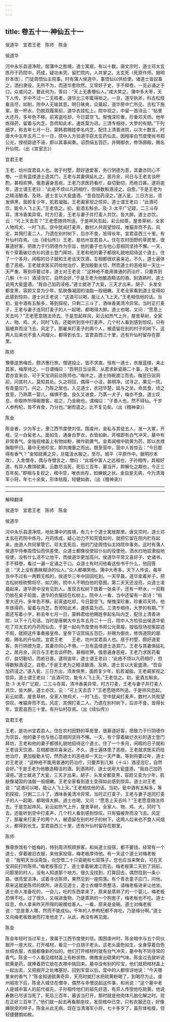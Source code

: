```yaml
---
---
---
```

title: 卷五十一·神仙五十一
---

侯道华　宜君王老　陈师　陈金

侯道华

河中永乐县道净院，居蒲中之胜境，道士寓居，有以十数。唐文宗时，道士邓太玄炼丹于药院中。药成，疑功未究，留贮院内，人共掌之。太玄死（死原作师。据明抄本改），门徒周悟仙主院事。时有蒲人侯道华，事悟仙以供给使。诸道士皆奴畜之，洒扫隶役，无所不为，而道华愈欣然。又常好子史，手不释卷，一览必诵之于口。众或问之，要此何为，答曰：“天上无愚懵仙人。”咸大笑之。蒲中多大枣，天下人传，岁中不过一二无核者，道华比三年辄得啖之。一旦，道华执斧，科古松枝垂且尽，如削，院中人无喻其意。明日昧爽，众晨起，道华房中亡所见。古松下施案，致一杯水，仍脱双履案前，道华衣挂松上。院中视之，中留一首诗云：“帖里大还丹，多年色不移。前宵盗吃却，今日碧空飞。惭愧深珍重，珍重邓天师。他年炼得药，留着与内芝。吾师知此术，速炼莫为迟。三清专相待，大罗的有期。”下列细字，称去年七月一日，蒙韩君赐姓李名内芝，配住上清善进院，以次十数言。时唐大中五年五月二十一日，院中人方验道华窃太玄药仙去，因相率白节度使尚书郑公光，按视踪迹不诬，即以其事闻奏。诏赍绢五百匹，并赐御衣，修饰廊殿，赐名升仙院。（出《宣室志》）

宜君王老

王老，坊州宜君县人也。居于村墅，颇好道爱客，务行阴德为意，其妻亦同心不倦。一旦有蓝缕道士造其门，王老与其妻俱延礼之。居月余，间日与王老言谈杯酌，甚相欢狎。俄患遍身恶疮，王老乃求医药看疗，益切勤切，而疮日甚。逮将逾年，道士谓王老曰：“此疮不烦以凡药相疗，但得数斛酒浸之，自愈。”于是王老为之精洁酿酒，及熟，道士言以大瓮盛酒，“吾自加药浸之。”遂入瓮，三日方出，须发俱黑，面颜复少年，肌若凝脂。王老阖家视之惊异。道士谓王老曰：“此酒可饮，能令人飞上天。”王老信之。初，瓮酒五斛余。及·３·太平广记窥，二三斗存耳，清冷香美异常。时方打麦，王老与妻子并打麦人共饮，皆大醉。道士亦饮，云：“可上天去否？”王老愿随师所适。于是祥风忽起，彩云如蒸，屋舍草树，全家人物鸡犬，一时飞去。空中犹闻打麦声，数村人共观望惊叹。唯猫弃而不去。风定，其佣打麦二人，乃遗在别村树下，后亦不食，皆得长年。宜君县西三十里。有升仙村存焉。（出《续仙传》）王老，是坊州宜君县人。住在农村田野的草房里，很慕道好客，把致力于行阴德作为宗旨，他的妻子也与他心意相同坚持不懈。一天，有个穿着破烂衣衫的道士登门拜坊，王老和他的妻子都很礼貌地招待这个道士。住了一个多月，闲暇的日子就和王老谈天饮酒，互相都很欢喜亲近。不久，道士遍体患了恶疮。王老就求医买药给他治疗，更加殷勤关切，然而道士的恶疮却一天比一天严重。等到将要过年，道士对王老说：“这种疮不能用普通的药治疗，只要弄到几斛（十斗）酒浸泡它，自然会好。”于是王老为他酿造精洁的酒，到酒熟时，道士说用大瓮盛酒，“我自己加药浸疮。”道士就进了大瓮，三天才出来，胡子、头发全都变黑，容颜又变为少年，肌肤像凝固的油脂一般细嫩。王老全家看到道士变得如此感到惊异。道士对王老说：“这酒可以喝，能让人飞上天。”王老相信他的话。当初，瓮中酒有五斛多，等到探视，只剩二三斗了，酒味香美清冷异常。当时正打麦子，王老与妻子连同打麦子的人一起喝，都喝得大醉。道士也喝，又问：“愿意上天去吗？”王老愿意随法师去。于是忽起祥风，彩云如热气上升，屋舍草树，全家人、物、鸡、犬，同时飞去。还能听到空中打麦声，几个村人看到感到惊叹。只有猫被弃而没飞去。风定了，那雇来打麦子的两个人，被遗留在别的村子的树下。这两人后来也不食人间烟火，都得到长生。宜君县西三十里，还有升仙村留存在那里。

陈师

豫章逆旅梅氏，颇济惠行旅。僧道投止，皆不求直。恒有一道士，衣服蓝缕，来止其家，梅厚待之。一日谓梅曰：“吾明日当设斋，从君求新瓷碗二十事，及七箸，君亦宜来会，可于天宝洞前访陈师也。”梅许之，道士持碗渡江而去。梅翌日诣洞前，问其村人。莫知其处。久之将回，偶得一小迳，甚明净。试寻之，果见一院。有青童应门，问之，乃陈之居也。入见道士，衣冠华楚，延与之坐。命具食，顷之食至，乃熟蒸一婴儿，梅惧不食。良久又进食，乃蒸一犬子，梅亦不食。道士叹息，命取昨所得碗赠客。视之，乃金碗也。谓梅曰：“子善人也，然不得仙。千岁人参枸杞，皆不肯食，乃分也。”谢而遣之。比不复见矣。（出《稽神录》）

陈金

陈金者，少为军士，隶江西节度使刘信。围虔州，金私与其徒五人，发一大冢，开棺，见一白髯老人。面如生，通身白罗衣，衣皆如新。开棺即有白气冲天，墓中有非常香气。金独视棺盖上有物如粉，微作硫黄气。金素闻棺中硫黄为药，即以衣襟掬取怀归。墓中无他珍宝，即共掩塞之而出。既至营中，营中人皆惊云：“今日那得有香气？”金知硫黄之异，旦辄汲水服之，至尽。城平（平原作中。据明抄本改），入舍僧寺，偶与寺僧言之，僧曰：“此城中富人之远祖也，子孙相传，其祖好道，有异人教饵硫黄。云数尽当死，死后三百年，墓当开，即解化之期也，今正三百年矣。”即相与复视之，棺中空，唯衣尚存，如蝉蜕之状。金自是无病，今为清海军小将，年七十余矣，形体枯瘦，轻健如故。（出《稽神录》）

----------
---------

解释翻译

侯道华　宜君王老　陈师　陈金

侯道华

河中永乐县道净院，地处蒲中的胜境，有几十个道士寓居那里。唐文宗时，道士邓太玄在药院中炼丹。丹药炼成，疑心功力不知究竟如何，就把它留在院内贮存起来，由道人共同掌管它。邓太玄死后，他的门徒周悟仙主持院中事务。这时有蒲人侯道华侍奉周悟仙而供差使。众道士都像役使奴仆似的役使他，洒水扫地奴隶般地役使，没有什么活不让他干，而侯道华更加高兴。侯道华平常又喜好子、史诸书，手不释卷，看过一遍一定诵之于口。众道士有时问他看这些书干什么，他回答说：“天上没有愚昧糊涂的仙人。”众人都嘲笑他。蒲中大枣多，天下人传说，每年当中不过有一两颗无核的，侯道华三年中回回吃到。一天早晨，道华拿着斧子，把古松树枝砍劈将尽，如刀削，院中人不明白他的意图。第二天天还没亮，众道士凌晨起来，道华房中没有见到人。发现古松树下放着一张桌子，还有一杯水，一双鞋仍放在桌子前面，道华的衣服挂在松树上。院中人一看，当中还留有一首诗：“帖里大还丹，多年色不移。前宵盗吃却，今日碧空飞。惭愧深珍重，珍重邓天师。他年炼得药，留着与内芝。吾师知此术，速炼莫为迟。三清专相待，大罗的有期。”下面还写着小字，称去年七月一日，蒙韩君给他赐姓李起名叫内芝，配住上清善进院，以下十几句话。当时是唐朝大中五年五月二十一日，院中人方检验出侯道华偷吃了邓太玄的丹药而仙去，于是一起向节度使尚书郑公光禀报，按临现场视案踪迹不假，就把这件事奏报皇帝。皇帝下诏赏绢五百匹，并赐为御衣，修饰道院的廊殿，赐名的升仙院。宜君王老　　王老，坊州宜君县人也。居于村墅，颇好道爱客，务行阴德为意，其妻亦同心不倦。一旦有蓝缕道士造其门，王老与其妻俱延礼之。居月余，间日与王老言谈杯酌，甚相欢狎。俄患遍身恶疮，王老乃求医药看疗，益切勤切，而疮日甚。逮将逾年，道士谓王老曰：“此疮不烦以凡药相疗，但得数斛酒浸之，自愈。”于是王老为之精洁酿酒，及熟，道士言以大瓮盛酒，“吾自加药浸之。”遂入瓮，三日方出，须发俱黑，面颜复少年，肌若凝脂。王老阖家视之惊异。道士谓王老曰：“此酒可饮，能令人飞上天。”王老信之。初，瓮酒五斛余。及·３·太平广记窥，二三斗存耳，清冷香美异常。时方打麦，王老与妻子并打麦人共饮，皆大醉。道士亦饮，云：“可上天去否？”王老愿随师所适。于是祥风忽起，彩云如蒸，屋舍草树，全家人物鸡犬，一时飞去。空中犹闻打麦声，数村人共观望惊叹。唯猫弃而不去。风定，其佣打麦二人，乃遗在别村树下，后亦不食，皆得长年。宜君县西三十里。有升仙村存焉。（出《续仙传》）

宜君王老

王老，是坊州宜君县人。住在农村田野的草房里，很慕道好客，把致力于行阴德作为宗旨，他的妻子也与他心意相同坚持不懈。一天，有个穿着破烂衣衫的道士登门拜坊，王老和他的妻子都很礼貌地招待这个道士。住了一个多月，闲暇的日子就和王老谈天饮酒，互相都很欢喜亲近。不久，道士遍体患了恶疮。王老就求医买药给他治疗，更加殷勤关切，然而道士的恶疮却一天比一天严重。等到将要过年，道士对王老说：“这种疮不能用普通的药治疗，只要弄到几斛（十斗）酒浸泡它，自然会好。”于是王老为他酿造精洁的酒，到酒熟时，道士说用大瓮盛酒，“我自己加药浸疮。”道士就进了大瓮，三天才出来，胡子、头发全都变黑，容颜又变为少年，肌肤像凝固的油脂一般细嫩。王老全家看到道士变得如此感到惊异。道士对王老说：“这酒可以喝，能让人飞上天。”王老相信他的话。当初，瓮中酒有五斛多，等到探视，只剩二三斗了，酒味香美清冷异常。当时正打麦子，王老与妻子连同打麦子的人一起喝，都喝得大醉。道士也喝，又问：“愿意上天去吗？”王老愿意随法师去。于是忽起祥风，彩云如热气上升，屋舍草树，全家人、物、鸡、犬，同时飞去。还能听到空中打麦声，几个村人看到感到惊叹。只有猫被弃而没飞去。风定了，那雇来打麦子的两个人，被遗留在别的村子的树下。这两人后来也不食人间烟火，都得到长生。宜君县西三十里，还有升仙村留存在那里。

陈师

豫章旅馆有个姓梅的，特别周济照顾旅客。和尚道士投宿，都不要钱，经常有一个道士，穿着破旧衣服，来他家投宿，梅老板厚待他。有一天这个道士对梅老板说：“我明天当设斋饭，向您借二十只瓷碗和七双筷子。您也应当来聚会，可在天宝洞前打听陈师。”梅老板答应了，道士拿着碗渡江而去。梅老板第二天到了洞前，问那里的村人，没有人知道那个地方。很久没找到，打算回去，偶然找到一条小路，很亮堂洁净。试着寻访陈师，果然见到一座院落。有个青衣童子应门，问他，原来这就是陈师的居所。进去见道士，道士衣帽华贵整洁，请梅老板进来让他坐。道士命人准备吃的，一会儿，吃的东西拿来了，原来是蒸熟了的一个婴儿，梅老板恐惧不吃。过了很久，又端进食物，乃是蒸熟的一个狗崽子，梅老板也不吃。道士叹息，命人拿来昨天所得的碗赠给客人。一看，原来是金碗。道士对梅老板说：“您是善人哪，然而不能成仙。千年的人参枸杞都不肯吃，乃是缘分啊。”道士又向梅老板致谢而打发他走了。从此，再没有再见面。

陈金

陈金年轻时当过军士，隶属于江西节度使刘信。围困虔州时，陈金暗中与五个同伙掘开一座大坟，打开棺材，看见一个白胡子老头。这老头面色如生，全身穿着白色丝绸衣服，衣服都像新的似的。他们打开棺材时就有白气冲天，墓中有不同寻常的香气。陈金一个人看见棺材盖上有粉状物，微微发出硫黄的气味。陈金过去就听说硫黄是药，就捧着把它放在衣襟中揣回来。墓中没有别的珍宝，他们就把棺材盖上一起出去，又把掘开之处堵塞好。回到军营以后，营中的人都惊讶地说：“今天哪里来的香气？”陈金知道硫黄奇异，天亮时就打水把硫黄粉喝了，到喝尽为止。虔州城攻下后，陈金入城住在僧寺，偶然与寺僧说起这件事，和尚说：“这个墓中老人是城中富人的前代祖先，子孙相传他们的祖先好道，有异人传授他吃硫黄。他说寿数已尽该当死了，死后三百年，墓该当打开，那时就是他肉体凡胎化解之时。现在正好三百年了。”他们就一起去再看那座坟，发现棺中已空，只有衣服还在，好像蝉脱皮的样子。陈金从此无病，现在当清海军小将，七十多岁了，虽形体枯瘦，但轻捷健朗如故。

